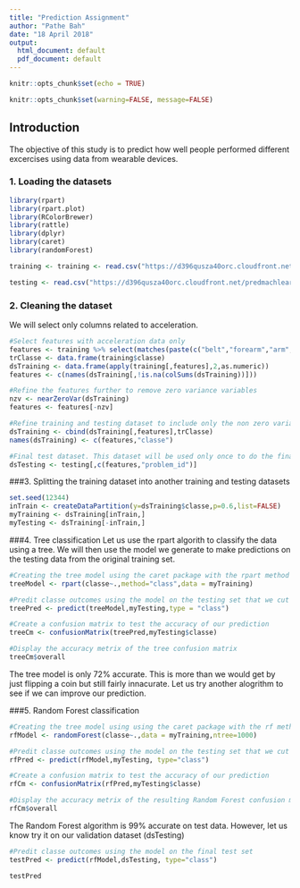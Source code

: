 ---
title: "Prediction Assignment"
author: "Pathe Bah"
date: "18 April 2018"
output:
  html_document: default
  pdf_document: default
---

```{r setup, include=FALSE}
knitr::opts_chunk$set(echo = TRUE)
```

```{r global_options, include=FALSE}
knitr::opts_chunk$set(warning=FALSE, message=FALSE)
```

## Introduction

The objective of this study is to predict how well people performed different excercises using data from wearable devices.

### 1. Loading the datasets

```{r}
library(rpart)
library(rpart.plot)
library(RColorBrewer)
library(rattle)
library(dplyr)
library(caret)
library(randomForest)

training <- training <- read.csv("https://d396qusza40orc.cloudfront.net/predmachlearn/pml-training.csv")

testing <- read.csv("https://d396qusza40orc.cloudfront.net/predmachlearn/pml-testing.csv")
```

### 2. Cleaning the dataset
We will select only columns related to acceleration.

```{r}
#Select features with acceleration data only
features <- training %>% select(matches(paste(c("belt","forearm","arm","dumbbell"),collapse = "|"))) %>% names()
trClasse <- data.frame(training$classe)
dsTraining <- data.frame(apply(training[,features],2,as.numeric))
features <- c(names(dsTraining[,!is.na(colSums(dsTraining))]))

#Refine the features further to remove zero variance variables
nzv <- nearZeroVar(dsTraining)
features <- features[-nzv]

#Refine training and testing dataset to include only the non zero variance features
dsTraining <- cbind(dsTraining[,features],trClasse)
names(dsTraining) <- c(features,"classe")

#Final test dataset. This dataset will be used only once to do the final test of the selected model
dsTesting <- testing[,c(features,"problem_id")]
```

###3. Splitting the training dataset into another training and testing datasets
```{r}
set.seed(12344)
inTrain <- createDataPartition(y=dsTraining$classe,p=0.6,list=FALSE)
myTraining <- dsTraining[inTrain,]
myTesting <- dsTraining[-inTrain,]
```

###4. Tree classification
Let us use the rpart algorith to classify the data using a tree. We will then use the model we generate to make predictions on the testing data from the original training set.

```{r}
#Creating the tree model using the caret package with the rpart method
treeModel <- rpart(classe~.,method="class",data = myTraining)

#Predit classe outcomes using the model on the testing set that we cut from the training set
treePred <- predict(treeModel,myTesting,type = "class")

#Create a confusion matrix to test the accuracy of our prediction
treeCm <- confusionMatrix(treePred,myTesting$classe)

#Display the accuracy metrix of the tree confusion matrix
treeCm$overall
```

The tree model is only 72% accurate. This is more than we would get by just flipping a coin but still fairly innacurate. Let us try another alogrithm to see if we can improve our prediction.

###5. Random Forest classification

```{r}
#Creating the tree model using using the caret package with the rf method
rfModel <- randomForest(classe~.,data = myTraining,ntree=1000)

#Predit classe outcomes using the model on the testing set that we cut from the training set
rfPred <- predict(rfModel,myTesting, type="class")

#Create a confusion matrix to test the accuracy of our prediction
rfCm <- confusionMatrix(rfPred,myTesting$classe)

#Display the accuracy metrix of the resulting Random Forest confusion matrix
rfCm$overall
```

The Random Forest algorithm is 99% accurate on test data. However, let us know try it on our validation dataset (dsTesting)

```{r}
#Predit classe outcomes using the model on the final test set
testPred <- predict(rfModel,dsTesting, type="class")

testPred
```










